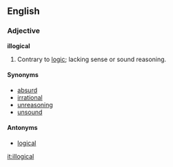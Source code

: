 ==English==

===Adjective===
'''illogical'''
# Contrary to [[logic]]; lacking sense or sound reasoning.

====Synonyms====
*[[absurd]]
*[[irrational]]
*[[unreasoning]]
*[[unsound]]

====Antonyms====
*[[logical]]

[[it:illogical]]